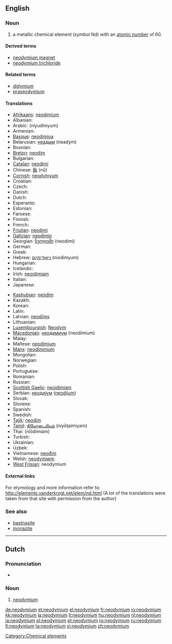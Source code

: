 ==English==

{{elements|Nd|praseodymium|Pr|promethium|Pm}}

===Noun===
{{en-noun|-}}
{{wikipedia}}

# a metallic chemical element (''symbol'' Nd) with an [[atomic number]] of 60.

====Derived terms====
* [[neodymium magnet]]
* [[neodymium trichloride]]

====Related terms====
* [[didymium]]
* [[praseodymium]]

====Translations====
{{trans-top|chemical element}}
* [[Afrikaans]]: [[neodimium]]
* Albanian: {{t-|sq|neodim|xs=Albanian}}
* Arabic: {{Arab|[[نيوديميوم]]}} (niyudímyum) {{m}}
* Armenian: {{t-|hy|նեոդիում|tr=neodium}}
* [[Basque]]: [[neodimioa]]
* Belarusian: [[неадым]] (neadým) {{m}}
* Bosnian: {{t-|bs|neodimij}}
* [[Breton]]: [[neodim]]
* Bulgarian: {{t-|bg|неодим|m|tr=neodím}}
* [[Catalan]]: [[neodimi]]
* Chinese: [[釹]] (nǔ)
* [[Cornish]]: [[neodymyum]]
* Croatian: {{t+|hr|neodimij}}
* Czech: {{t+|cs|neodym}}
* Danish: {{t-|da|neodym}}
* Dutch: {{t+|nl|neodymium|n}}
* Esperanto: {{t-|eo|neodimo|xs=Esperanto}}
* Estonian: {{t-|et|neodüüm}}
* Faroese: {{t-|fo|neodym|xs=Faroese}}
* Finnish: {{t+|fi|neodyymi}}
* French: {{t+|fr|néodyme|m}}
* [[Friulian]]: [[neodimi]]
* [[Galician]]: [[neodimio]]
* Georgian: [[ნეოდიმი]] (neodimi)
* German: {{t+|de|Neodym|n}}
* Greek: {{t+|el|νεοδύμιο|n|tr=neodýmio}}
* Hebrew: [[ניאודימיום]] (niodímyum)
* Hungarian: {{t-|hu|neodimium}}
* Icelandic: {{t|is|neodým}}
* Irish: [[neoidimiam]]
* Italian: {{t+|it|neodimio|m}}
* Japanese: {{t+|ja|ネオジム|tr=neojimu}}
{{trans-mid}}
* [[Kashubian]]: [[neòdim]]
* Kazakh: {{t-|kk|неодим|tr=neodim|sc=Cyrl|xs=Kazakh}}
* Korean: {{t+|ko|네오디뮴|tr=ne-odimyum|sc=Hang}}
* Latin: {{t+|la|neodymium}}
* Latvian: [[neodīms]]
* Lithuanian: {{t+|lt|neodimis|xs=Lithuanian}}
* [[Luxembourgish]]: [[Neodym]]
* [[Macedonian]]: [[неодимиум]] (neodímium) {{m}}
* Malay: {{t-|ms|neodimium|xs=Malay}}
* Maltese: [[neodimjum]]
* [[Manx]]: [[neodimmium]]
* Mongolian: {{t-|mn|неодим|tr=neodim|sc=Cyrl|xs=Mongolian}}
* Norwegian: {{t+|no|neodym}}
* Polish: {{t+|pl|neodym|m}}
* Portuguese: {{t+|pt|neodímio|m}}
* Romanian: {{t+|ro|neodim|n}}
* Russian: {{t+|ru|неодим|tr=neodím|m}}
* [[Scottish Gaelic]]: [[neoidimiam]]
* Serbian: [[неодиjум]] ([[neodijum]]) {{m}}
* Slovak: {{t-|sk|neodym}}
* Slovene: {{t+|sl|neodim}}
* Spanish: {{t+|es|neodimio|m}}
* Swedish: {{t+|sv|neodym|n}}
* [[Tajik]]: [[neodim]]
* [[Tamil]]: [[நியோடைமியம்]] (niyōţaimiyam)
* Thai: {{Thai|[[นีโอดิเมียม]]}} (nīōdimiam)
* Turkish: {{t+|tr|neodim}}
* Ukrainian: {{t-|uk|неодим|m|tr=neodým|xs=Ukrainian}}
* Uzbek: {{t-|uz|неодим|tr=neodim|sc=Cyrl|xs=Uzbek}}
* Vietnamese: [[neođim]]
* Welsh: [[neodymiwm]]
* [[West Frisian]]: neodymium
{{trans-bottom}}

====External links====
For etymology and more information refer to:
http://elements.vanderkrogt.net/elem/nd.html
(A lot of the translations were taken from that site with permission from the author)

===See also===
* [[bastnasite]]
* [[monazite]]

[[Category:Chemical elements]]

----

==Dutch==
{{wikipedia|lang=nl}}

===Pronunciation===
* {{audio|Nl-neodymium.ogg|Audio}}

===Noun===
{{infl|nl|noun|g=n}}

# {{chemical element|lang=nl}} [[neodymium#English|neodymium]]

[[de:neodymium]]
[[et:neodymium]]
[[el:neodymium]]
[[fr:neodymium]]
[[io:neodymium]]
[[kk:neodymium]]
[[la:neodymium]]
[[lt:neodymium]]
[[hu:neodymium]]
[[nl:neodymium]]
[[ja:neodymium]]
[[pl:neodymium]]
[[pt:neodymium]]
[[ro:neodymium]]
[[ru:neodymium]]
[[fi:neodymium]]
[[ta:neodymium]]
[[vi:neodymium]]
[[zh:neodymium]]